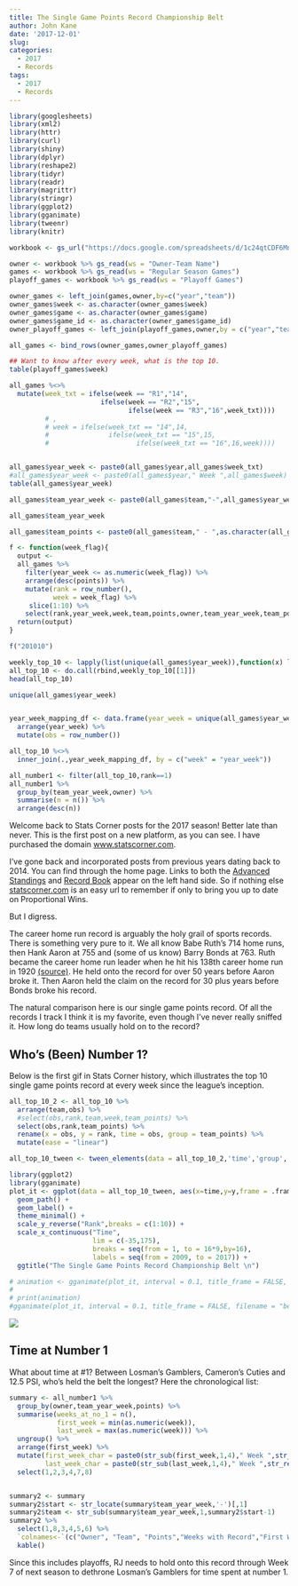 ```yaml
---
title: The Single Game Points Record Championship Belt
author: John Kane
date: '2017-12-01'
slug: 
categories:
  - 2017
  - Records
tags: 
  - 2017
  - Records
---
```


```r
library(googlesheets)
library(xml2)
library(httr)
library(curl)
library(shiny)
library(dplyr)
library(reshape2)
library(tidyr)
library(readr)
library(magrittr)
library(stringr)
library(ggplot2)
library(gganimate)
library(tweenr)
library(knitr)

workbook <- gs_url("https://docs.google.com/spreadsheets/d/1c24qtCDF6MnL1I-nNG2ovymFB3fYj1NsWpLe3SGCbJs/pubhtml")

owner <- workbook %>% gs_read(ws = "Owner-Team Name")
games <- workbook %>% gs_read(ws = "Regular Season Games")
playoff_games <- workbook %>% gs_read(ws = "Playoff Games")

owner_games <- left_join(games,owner,by=c("year","team"))
owner_games$week <- as.character(owner_games$week)
owner_games$game <- as.character(owner_games$game)
owner_games$game_id <- as.character(owner_games$game_id)
owner_playoff_games <- left_join(playoff_games,owner,by = c("year","team"))

all_games <- bind_rows(owner_games,owner_playoff_games)

## Want to know after every week, what is the top 10.
table(playoff_games$week)

all_games %<>%
  mutate(week_txt = ifelse(week == "R1","14",
                       ifelse(week == "R2","15",
                              ifelse(week == "R3","16",week_txt))))
         # ,
         # week = ifelse(week_txt == "14",14,
         #               ifelse(week_txt == "15",15,
         #                      ifelse(week_txt == "16",16,week))))


all_games$year_week <- paste0(all_games$year,all_games$week_txt)
#all_games$year_week <- paste0(all_games$year," Week ",all_games$week)
table(all_games$year_week)

all_games$team_year_week <- paste0(all_games$team,"-",all_games$year_week)

all_games$team_year_week

all_games$team_points <- paste0(all_games$team," - ",as.character(all_games$points))

f <- function(week_flag){
  output <-
  all_games %>%
    filter(year_week <= as.numeric(week_flag)) %>%
    arrange(desc(points)) %>%
    mutate(rank = row_number(),
           week = week_flag) %>%
     slice(1:10) %>%
    select(rank,year_week,week,team,points,owner,team_year_week,team_points)
  return(output)
}

f("201010")

weekly_top_10 <- lapply(list(unique(all_games$year_week)),function(x) lapply(x,f))
all_top_10 <- do.call(rbind,weekly_top_10[[1]])
head(all_top_10)

unique(all_games$year_week) 


year_week_mapping_df <- data.frame(year_week = unique(all_games$year_week)) %>%
  arrange(year_week) %>%
  mutate(obs = row_number())

all_top_10 %<>%
  inner_join(.,year_week_mapping_df, by = c("week" = "year_week"))

all_number1 <- filter(all_top_10,rank==1)
all_number1 %>%
  group_by(team_year_week,owner) %>%
  summarise(n = n()) %>%
  arrange(desc(n))
```

Welcome back to Stats Corner posts for the 2017 season! Better late than never. This is the first post on a new platform, as you can see. I have purchased the domain [www.statscorner.com](www.statscorner.com). 

I've gone back and incorporated posts from previous years dating back to 2014. You can find through the home page. Links to both the [Advanced Standings](http://ec2-54-213-112-234.us-west-2.compute.amazonaws.com:3838/stats-corner/advanced-standings/) and [Record Book](http://ec2-54-213-112-234.us-west-2.compute.amazonaws.com:3838/stats-corner/record-book/) appear on the left hand side. So if nothing else [statscorner.com](www.statscorner.com) is an easy url to remember if only to bring you up to date on Proportional Wins. 

But I digress. 

The career home run record is arguably the holy grail of sports records. There is something very pure to it. We all know Babe Ruth's 714 home runs, then Hank Aaron at 755 and (some of us know) Barry Bonds at 763. Ruth became the career home run leader when he hit his 138th career home run in 1920 [(source)](https://en.wikipedia.org/wiki/List_of_Major_League_Baseball_progressive_career_home_runs_leaders). He held onto the record for over 50 years before Aaron broke it. Then Aaron held the claim on the record for 30 plus years before Bonds broke his record. 

The natural comparison here is our single game points record. Of all the records I track I think it is my favorite, even though I've never really sniffed it. How long do teams usually hold on to the record?


## Who's (Been) Number 1?

Below is the first gif in Stats Corner history, which illustrates the top 10 single game points record at every week since the league's inception.


```r
all_top_10_2 <- all_top_10 %>%
  arrange(team,obs) %>%
  #select(obs,rank,team,week,team_points) %>%
  select(obs,rank,team_points) %>%
  rename(x = obs, y = rank, time = obs, group = team_points) %>%
  mutate(ease = "linear")

all_top_10_tween <- tween_elements(data = all_top_10_2,'time','group','ease',nframes = 414) #138*5

library(ggplot2)
library(gganimate)
plot_it <- ggplot(data = all_top_10_tween, aes(x=time,y=y,frame = .frame, group = .group, cumulative = F,label = .group)) +
  geom_path() +
  geom_label() +
  theme_minimal() +
  scale_y_reverse("Rank",breaks = c(1:10)) +
  scale_x_continuous("Time",
                     lim = c(-35,175),
                     breaks = seq(from = 1, to = 16*9,by=16),
                     labels = seq(from = 2009, to = 2017)) +
  ggtitle("The Single Game Points Record Championship Belt \n")

# animation <- gganimate(plot_it, interval = 0.1, title_frame = FALSE, filename = "/home/john/stats-corner/static/img/belt.gif")
# 
# print(animation)
#gganimate(plot_it, interval = 0.1, title_frame = FALSE, filename = "belt.gif")
```

![](/img/belt.gif)


## Time at Number 1

What about time at #1? Between Losman's Gamblers, Cameron's Cuties and 12.5 PSI, who's held the belt the longest? Here the chronological list:

```r
summary <- all_number1 %>%
  group_by(owner,team_year_week,points) %>%
  summarise(weeks_at_no_1 = n(),
            first_week = min(as.numeric(week)),
            last_week = max(as.numeric(week))) %>%
  ungroup() %>%
  arrange(first_week) %>%
  mutate(first_week_char = paste0(str_sub(first_week,1,4)," Week ",str_replace(str_sub(first_week,5,6),'0','')),
         last_week_char = paste0(str_sub(last_week,1,4)," Week ",str_replace(str_sub(last_week,5,6),'0',''))) %>%
  select(1,2,3,4,7,8)


summary2 <- summary
summary2$start <- str_locate(summary$team_year_week,'-')[,1]
summary2$team <- str_sub(summary$team_year_week,1,summary2$start-1)
summary2 %>%
  select(1,8,3,4,5,6) %>%
  `colnames<-`(c("Owner", "Team", "Points","Weeks with Record","First Week","Last Week")) %>%
  kable()
```

Since this includes playoffs, RJ needs to hold onto this record through Week 7 of next season to dethrone Losman's Gamblers for time spent at
number 1.






